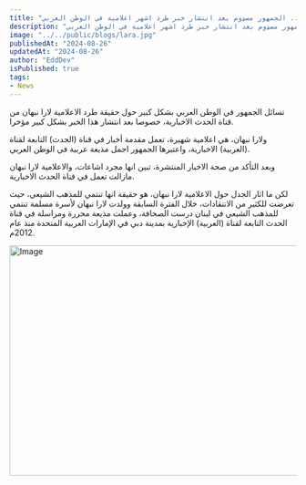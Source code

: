 ```yaml
---
title: "تسببت هذه الصورة بطرد المذيعة لارا نبهان.. الجمهور مصډوم بعد انتشار خبر طرد اشهر اعلامية في الوطن العربي!"
description: "تسببت هذه الصورة بطرد المذيعة لارا نبهان.. الجمهور مصډوم بعد انتشار خبر طرد اشهر اعلامية في الوطن العربي!"
image: "../../public/blogs/lara.jpg"
publishedAt: "2024-08-26"
updatedAt: "2024-08-26"
author: "EddDev"
isPublished: true
tags:
- News
---
```




تسائل الجمهور في الوطن العربي بشكل كبير حول حقيقة طرد الاعلامية لارا نبهان من قناة الحدث الاخبارية، خصوصا بعد انتشار هذا الخبر بشكل كبير مؤخرا.

ولارا نبهان، هي اعلامية شهيرة، تعمل مقدمة أخبار في قناة (الحدث) التابعة لقناة (العربية) الاخبارية، واعتبرها الجمهور اجمل مذيعة عربية في الوطن العربي.

وبعد التأكد من صحة الاخبار المنتشرة، تبين انها مجرد اشاعات، والاعلامية لارا نبهان مازالت تعمل في قناة الحدث الاخبارية.

لكن ما اثار الجدل حول الاعلامية لارا نبهان، هو حقيقة انها تنتمي للمذهب الشيعي، حيث تعرضت للكثير من الانتقادات، خلال الفترة السابقة
وولدت لارا نبهان لأسرة مسلمة تنتمي للمذهب الشيعي في لبنان درست الصحافة، وعملت مذيعة محررة ومراسلة في قناة الحدث التابعة لقناة (العربية) الإخبارية بمدينة دبي في الإمارات العربية المتحدة منذ عام 2012م.

<Image
  src="/blogs/lara-9.jpg"
  width="718"
  height="404"
  alt="Image"
  sizes="100vw"
/>